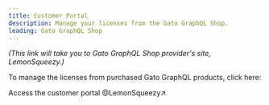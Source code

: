```yaml
---
title: Customer Portal
description: Manage your licenses from the Gato GraphQL Shop.
leading: Gato GraphQL Shop
---
```


_(This link will take you to Gato GraphQL Shop provider's site, LemonSqueezy.)_

To manage the licenses from purchased Gato GraphQL products, click here:

<div className="flex justify-center"><Link className="not-prose btn text-slate-900 bg-gradient-to-r from-white/80 via-white to-white/80 hover:bg-white transition duration-150 ease-in-out group mb-4" href="https://shop.gatographql.com/billing" target="_blank">

Access the customer portal @LemonSqueezy&#x2197;

</Link></div>

